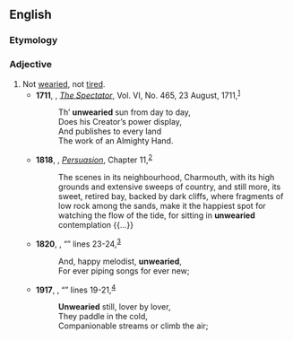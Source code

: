 ==English==

===Etymology===
{{prefix|en|un|wearied}}

===Adjective===
{{en-adj}}

# Not [[wearied]], not [[tired]].
#* '''1711''', {{w|Joseph Addison}}, ''[[w:The Spectator (1711)|The Spectator]]'', Vol. VI, No. 465, 23 August, 1711,<sup>[https://archive.org/details/spectatorineight06addi]</sup>
#*: Th’ '''unwearied''' sun from day to day,
#*: Does his Creator’s power display,
#*: And publishes to every land
#*: The work of an Almighty Hand.
#* '''1818''', {{w|Jane Austen}}, ''[[w:Persuasion (novel)|Persuasion]]'', Chapter 11,<sup>[http://www.gutenberg.org/files/105/105-h/105-h.htm]</sup>
#*: The scenes in its neighbourhood, Charmouth, with its high grounds and extensive sweeps of country, and still more, its sweet, retired bay, backed by dark cliffs, where fragments of low rock among the sands, make it the happiest spot for watching the flow of the tide, for sitting in '''unwearied''' contemplation {{...}}
#* '''1820''', {{w|John Keats}}, “{{w|Ode on a Grecian Urn}}” lines 23-24,<sup>[http://www.bartleby.com/126/41.html]</sup>
#*: And, happy melodist, '''unwearied''',
#*: For ever piping songs for ever new;
#* '''1917''', {{w|William Butler Yeats}}, “{{w|The Wild Swans at Coole}}” lines 19-21,<sup>[http://www.bartleby.com/148/1.html]</sup>
#*: '''Unwearied''' still, lover by lover,
#*: They paddle in the cold,
#*: Companionable streams or climb the air;